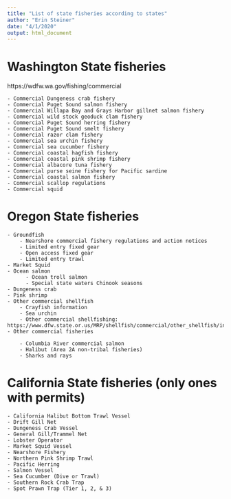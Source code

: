 ```yaml
---
title: "List of state fisheries according to states"
author: "Erin Steiner"
date: "4/1/2020"
output: html_document
---
```


# Washington State fisheries
https://wdfw.wa.gov/fishing/commercial

    - Commercial Dungeness crab fishery
    - Commercial Puget Sound salmon fishery
    - Commercial Willapa Bay and Grays Harbor gillnet salmon fishery
    - Commercial wild stock geoduck clam fishery
    - Commercial Puget Sound herring fishery
    - Commercial Puget Sound smelt fishery
    - Commercial razor clam fishery
    - Commercial sea urchin fishery
    - Commercial sea cucumber fishery
    - Commercial coastal hagfish fishery
    - Commercial coastal pink shrimp fishery
    - Commercial albacore tuna fishery
    - Commercial purse seine fishery for Pacific sardine
    - Commercial coastal salmon fishery
    - Commercial scallop regulations
    - Commercial squid
    
# Oregon State fisheries
    - Groundfish
        - Nearshore commercial fishery regulations and action notices
        - Limited entry fixed gear
        - Open access fixed gear
        - Limited entry trawl
    - Market Squid
    - Ocean salmon
          - Ocean troll salmon
          - Special state waters Chinook seasons
    - Dungeness crab
    - Pink shrimp
    - Other commercial shellfish
        - Crayfish information
        - Sea urchin
        - Other commercial shellfishing: https://www.dfw.state.or.us/MRP/shellfish/commercial/other_shellfish/index.asp
    - Other commercial fisheries

        - Columbia River commercial salmon
        - Halibut (Area 2A non-tribal fisheries)
        - Sharks and rays

# California State fisheries (only ones with permits)

    - California Halibut Bottom Trawl Vessel
    - Drift Gill Net
    - Dungeness Crab Vessel
    - General Gill/Trammel Net
    - Lobster Operator
    - Market Squid Vessel
    - Nearshore Fishery
    - Northern Pink Shrimp Trawl
    - Pacific Herring
    - Salmon Vessel
    - Sea Cucumber (Dive or Trawl)
    - Southern Rock Crab Trap
    - Spot Prawn Trap (Tier 1, 2, & 3)



